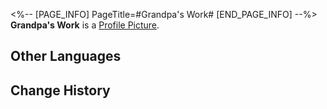 <%-- [PAGE_INFO]
PageTitle=#Grandpa's Work#
[END_PAGE_INFO] --%>
{{Stub|Location information}}
{{Item Infobox
|id          = 223353
|image       = Dreamscape Pass Sticker Grandpa's Work.png
|type        = Dreamscape Pass Sticker
|type2       = A Certain Someone's Past Stickers
|invCategory = 
|rarity      = 4
|effect      = Digital stickers that can be used to decorate the pages of the Dreamtour Handbook. They come in many different styles.
|description = 
|source1     = [[Touch upon someone's memory about clocks]]
}}
{{Description|Its functionality takes a back seat to artistry and remembrance.}}
'''Grandpa's Work''' is a [[Profile Picture]].

==Other Languages==
{{Other Languages
|en   = Grandpa's Work
|zhs  = 爷爷的作品
|zht  = 爺爺的作品
|ja   = おじいちゃんの作品
|ko   = 할아버지의 작품
|es   = La obra del abuelo
|fr   = L'œuvre de Grand-père
|ru   = Дедушкина работа
|th   = ผลงานของคุณปู่
|vi   = Tác Phẩm Của Ông
|de   = Großvaters Arbeit
|id   = Karya Kakek
|pt   = Trabalho do Vovô
}}

==Change History==
{{Change History|2.0}}